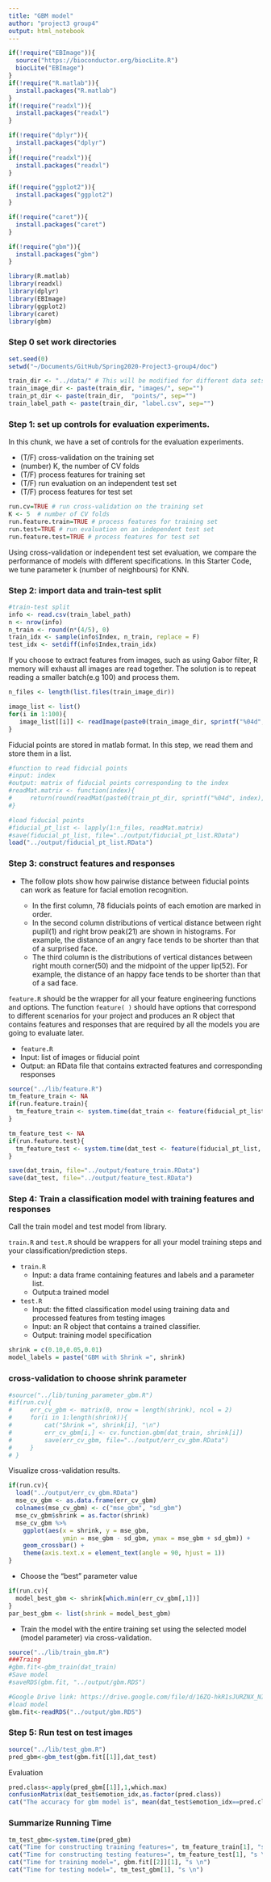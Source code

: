 ```yaml
---
title: "GBM model"
author: "project3 group4"
output: html_notebook
---
```


```r
if(!require("EBImage")){
  source("https://bioconductor.org/biocLite.R")
  biocLite("EBImage")
}
if(!require("R.matlab")){
  install.packages("R.matlab")
}
if(!require("readxl")){
  install.packages("readxl")
}

if(!require("dplyr")){
  install.packages("dplyr")
}
if(!require("readxl")){
  install.packages("readxl")
}

if(!require("ggplot2")){
  install.packages("ggplot2")
}

if(!require("caret")){
  install.packages("caret")
}

if(!require("gbm")){
  install.packages("gbm")
}

library(R.matlab)
library(readxl)
library(dplyr)
library(EBImage)
library(ggplot2)
library(caret)
library(gbm)
```

### Step 0 set work directories
```r
set.seed(0)
setwd("~/Documents/GitHub/Spring2020-Project3-group4/doc")

```


```r
train_dir <- "../data/" # This will be modified for different data sets.
train_image_dir <- paste(train_dir, "images/", sep="")
train_pt_dir <- paste(train_dir,  "points/", sep="")
train_label_path <- paste(train_dir, "label.csv", sep="") 
```

### Step 1: set up controls for evaluation experiments.

In this chunk, we have a set of controls for the evaluation experiments. 

+ (T/F) cross-validation on the training set
+ (number) K, the number of CV folds
+ (T/F) process features for training set
+ (T/F) run evaluation on an independent test set
+ (T/F) process features for test set

```r
run.cv=TRUE # run cross-validation on the training set
K <- 5  # number of CV folds
run.feature.train=TRUE # process features for training set
run.test=TRUE # run evaluation on an independent test set
run.feature.test=TRUE # process features for test set
```
Using cross-validation or independent test set evaluation, we compare the performance of models with different specifications. In this Starter Code, we tune parameter k (number of neighbours) for KNN.


### Step 2: import data and train-test split 
```r
#train-test split
info <- read.csv(train_label_path)
n <- nrow(info)
n_train <- round(n*(4/5), 0)
train_idx <- sample(info$Index, n_train, replace = F)
test_idx <- setdiff(info$Index,train_idx)
```

If you choose to extract features from images, such as using Gabor filter, R memory will exhaust all images are read together. The solution is to repeat reading a smaller batch(e.g 100) and process them. 
```r
n_files <- length(list.files(train_image_dir))

image_list <- list()
for(i in 1:100){
   image_list[[i]] <- readImage(paste0(train_image_dir, sprintf("%04d", i), ".jpg"))
}
```


Fiducial points are stored in matlab format. In this step, we read them and store them in a list.
```r
#function to read fiducial points
#input: index
#output: matrix of fiducial points corresponding to the index
#readMat.matrix <- function(index){
#     return(round(readMat(paste0(train_pt_dir, sprintf("%04d", index), ".mat"))[[1]],0))
#}

#load fiducial points
#fiducial_pt_list <- lapply(1:n_files, readMat.matrix)
#save(fiducial_pt_list, file="../output/fiducial_pt_list.RData")
load("../output/fiducial_pt_list.RData")
```

### Step 3: construct features and responses

+ The follow plots show how pairwise distance between fiducial points can work as feature for facial emotion recognition.

  + In the first column, 78 fiducials points of each emotion are marked in order. 
  + In the second column distributions of vertical distance between right pupil(1) and  right brow peak(21) are shown in  histograms. For example, the distance of an angry face tends to be shorter than that of a surprised face.
  + The third column is the distributions of vertical distances between right mouth corner(50)
and the midpoint of the upper lip(52).  For example, the distance of an happy face tends to be shorter than that of a sad face.

`feature.R` should be the wrapper for all your feature engineering functions and options. The function `feature( )` should have options that correspond to different scenarios for your project and produces an R object that contains features and responses that are required by all the models you are going to evaluate later. 
  
  + `feature.R`
  + Input: list of images or fiducial point
  + Output: an RData file that contains extracted features and corresponding responses

```r
source("../lib/feature.R")
tm_feature_train <- NA
if(run.feature.train){
  tm_feature_train <- system.time(dat_train <- feature(fiducial_pt_list, train_idx))
}

tm_feature_test <- NA
if(run.feature.test){
  tm_feature_test <- system.time(dat_test <- feature(fiducial_pt_list, test_idx))
}

save(dat_train, file="../output/feature_train.RData")
save(dat_test, file="../output/feature_test.RData")
```

### Step 4: Train a classification model with training features and responses
Call the train model and test model from library. 

`train.R` and `test.R` should be wrappers for all your model training steps and your classification/prediction steps. 

+ `train.R`
  + Input: a data frame containing features and labels and a parameter list.
  + Output:a trained model
+ `test.R`
  + Input: the fitted classification model using training data and processed features from testing images 
  + Input: an R object that contains a trained classifier.
  + Output: training model specification


```r
shrink = c(0.10,0.05,0.01)
model_labels = paste("GBM with Shrink =", shrink)
```

### cross-validation to choose shrink parameter
```r
#source("../lib/tuning_parameter_gbm.R")
#if(run.cv){
#     err_cv_gbm <- matrix(0, nrow = length(shrink), ncol = 2)
#     for(i in 1:length(shrink)){
#         cat("Shrink =", shrink[i], "\n")
#         err_cv_gbm[i,] <- cv.function.gbm(dat_train, shrink[i])
#         save(err_cv_gbm, file="../output/err_cv_gbm.RData")
#     }
# }
```

Visualize cross-validation results. 
```r
if(run.cv){
  load("../output/err_cv_gbm.RData")
  mse_cv_gbm <- as.data.frame(err_cv_gbm) 
  colnames(mse_cv_gbm) <- c("mse_gbm", "sd_gbm")
  mse_cv_gbm$shrink = as.factor(shrink)
  mse_cv_gbm %>% 
    ggplot(aes(x = shrink, y = mse_gbm,
               ymin = mse_gbm - sd_gbm, ymax = mse_gbm + sd_gbm)) + 
    geom_crossbar() +
    theme(axis.text.x = element_text(angle = 90, hjust = 1))
}
```

* Choose the "best" parameter value
```r
if(run.cv){
  model_best_gbm <- shrink[which.min(err_cv_gbm[,1])]
}
par_best_gbm <- list(shrink = model_best_gbm)
```


* Train the model with the entire training set using the selected model (model parameter) via cross-validation.
```r
source("../lib/train_gbm.R")
###Traing
#gbm.fit<-gbm_train(dat_train)
#Save model
#saveRDS(gbm.fit, "../output/gbm.RDS")

#Google Drive link: https://drive.google.com/file/d/16ZQ-hkR1sJURZNX_NIpXcOsRSNsXgwyC/view?usp=sharing
#load model
gbm.fit<-readRDS("../output/gbm.RDS")
```


### Step 5: Run test on test images
```r
source("../lib/test_gbm.R")
pred_gbm<-gbm_test(gbm.fit[[1]],dat_test)
```

Evaluation
```r
pred.class<-apply(pred_gbm[[1]],1,which.max)
confusionMatrix(dat_test$emotion_idx,as.factor(pred.class))
cat("The accuracy for gbm model is", mean(dat_test$emotion_idx==pred.class)*100, "%.\n")
```


### Summarize Running Time
```r
tm_test_gbm<-system.time(pred_gbm)
cat("Time for constructing training features=", tm_feature_train[1], "s \n")
cat("Time for constructing testing features=", tm_feature_test[1], "s \n")
cat("Time for training model=", gbm.fit[[2]][1], "s \n")
cat("Time for testing model=", tm_test_gbm[1], "s \n")
```

